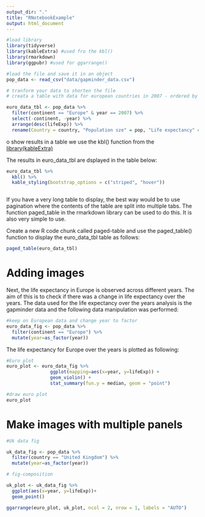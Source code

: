 ```yaml
---
output_dir: "."
title: "RNotebookExample"
output: html_document
---
```


```r
#load library
library(tidyverse)
library(kableExtra) #used fro the kbl()
library(rmarkdown)
library(ggpubr) #used for ggarrange()

#load the file and save it in an object
pop_data <- read_csv("data/gapminder_data.csv")

# tranform your data to shorten the file
# creata a table with data for european countries in 2007 - ordered by life expectancy

euro_data_tbl <- pop_data %>% 
  filter(continent == "Europe" & year == 2007) %>% 
  select(-continent, -year) %>% 
  arrange(desc(lifeExp)) %>% 
  rename(Country = country, "Population sze" = pop, "Life expectancy" = lifeExp, "GDP" = gdpPercap)

```


o show results in a table we use the kbl() function from the [library(kableExtra)](https://cran.r-project.org/web/packages/kableExtra/vignettes/awesome_table_in_html.html)

The results in euro_data_tbl are dsplayed in the table below:

```r
euro_data_tbl %>% 
  kbl() %>% 
  kable_styling(bootstrap_options = c("striped", "hover"))



```


If you have a very long table to display, the best way would be to use pagination where the contents of the table are split into multiple tabs. The function paged_table in the rmarkdown library can be used to do this. It is also very simple to use.

Create a new R code chunk called paged-table and use the paged_table() function to display the euro_data_tbl table as follows:

```r
paged_table(euro_data_tbl)

```


# Adding images



Next, the life expectancy in Europe is observed across different years.  The aim of this is to check if there was a change in life expectancy over the years.  The data used for the life expectancy over the years analysis is the gapminder data and the following data manipulation was performed:

```r
#keep on European data and change year to factor
euro_data_fig <- pop_data %>% 
  filter(continent == "Europe") %>% 
  mutate(year=as_factor(year))


```

The life expectancy for Europe over the years is plotted as following:


```r
#Euro plot
euro_plot <- euro_data_fig %>%
                ggplot(mapping=aes(x=year, y=lifeExp)) +
                geom_violin() +
                stat_summary(fun.y = median, geom = "point")

#draw euro plot
euro_plot

```


# Make images with multiple panels


```r
#Uk data fig

uk_data_fig <- pop_data %>% 
  filter(country == "United Kingdom") %>% 
  mutate(year=as_factor(year))

# fig-composition

uk_plot <- uk_data_fig %>% 
  ggplot(aes(x=year, y=lifeExp))+
  geom_point()

ggarrange(euro_plot, uk_plot, ncol = 2, nrow = 1, labels = "AUTO")

```




